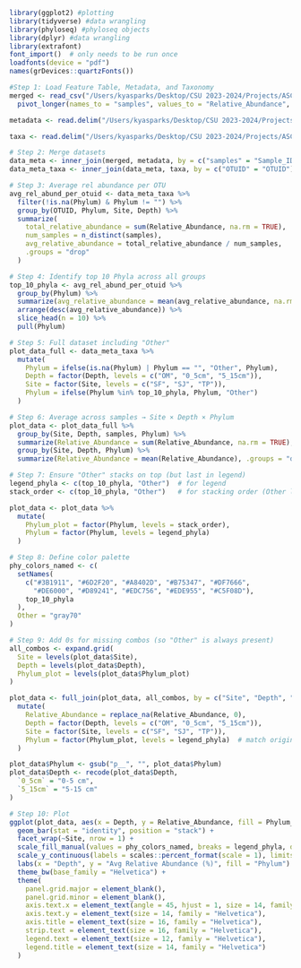 ```r
library(ggplot2) #plotting
library(tidyverse) #data wrangling
library(phyloseq) #phyloseq objects
library(dplyr) #data wrangling
library(extrafont)
font_import()  # only needs to be run once
loadfonts(device = "pdf")
names(grDevices::quartzFonts())
```




```r
#Step 1: Load Feature Table, Metadata, and Taxonomy
merged <- read_csv("/Users/kyasparks/Desktop/CSU 2023-2024/Projects/ASCC/ASCC_July2024_USETHIS_ks/16S/16S_metadata/ASCC_16S_feature_table_rem_RELABUND.csv") %>% 
  pivot_longer(names_to = "samples", values_to = "Relative_Abundance", 2:304)

metadata <- read.delim("/Users/kyasparks/Desktop/CSU 2023-2024/Projects/ASCC/ASCC_July2024_USETHIS_ks/16S/16S_metadata/ASCC_16S_metadata_rem.txt") 

taxa <- read.delim("/Users/kyasparks/Desktop/CSU 2023-2024/Projects/ASCC/ASCC_July2024_USETHIS_ks/16S/16S_taxonomy/filtered/ASCC_16S_taxonomy_forprocessing_copy.txt")

# Step 2: Merge datasets
data_meta <- inner_join(merged, metadata, by = c("samples" = "Sample_ID"))
data_meta_taxa <- inner_join(data_meta, taxa, by = c("OTUID" = "OTUID"))

# Step 3: Average rel abundance per OTU
avg_rel_abund_per_otuid <- data_meta_taxa %>%
  filter(!is.na(Phylum) & Phylum != "") %>%
  group_by(OTUID, Phylum, Site, Depth) %>%
  summarize(
    total_relative_abundance = sum(Relative_Abundance, na.rm = TRUE),
    num_samples = n_distinct(samples),
    avg_relative_abundance = total_relative_abundance / num_samples,
    .groups = "drop"
  )

# Step 4: Identify top 10 Phyla across all groups
top_10_phyla <- avg_rel_abund_per_otuid %>%
  group_by(Phylum) %>%
  summarize(avg_relative_abundance = mean(avg_relative_abundance, na.rm = TRUE), .groups = "drop") %>%
  arrange(desc(avg_relative_abundance)) %>%
  slice_head(n = 10) %>%
  pull(Phylum)

# Step 5: Full dataset including "Other"
plot_data_full <- data_meta_taxa %>%
  mutate(
    Phylum = ifelse(is.na(Phylum) | Phylum == "", "Other", Phylum),
    Depth = factor(Depth, levels = c("OM", "0_5cm", "5_15cm")),
    Site = factor(Site, levels = c("SF", "SJ", "TP")),
    Phylum = ifelse(Phylum %in% top_10_phyla, Phylum, "Other")
  )

# Step 6: Average across samples → Site × Depth × Phylum
plot_data <- plot_data_full %>%
  group_by(Site, Depth, samples, Phylum) %>%
  summarize(Relative_Abundance = sum(Relative_Abundance, na.rm = TRUE), .groups = "drop") %>%
  group_by(Site, Depth, Phylum) %>%
  summarize(Relative_Abundance = mean(Relative_Abundance), .groups = "drop")

# Step 7: Ensure "Other" stacks on top (but last in legend)
legend_phyla <- c(top_10_phyla, "Other")  # for legend
stack_order <- c(top_10_phyla, "Other")   # for stacking order (Other last)

plot_data <- plot_data %>%
  mutate(
    Phylum_plot = factor(Phylum, levels = stack_order),
    Phylum = factor(Phylum, levels = legend_phyla)
  )

# Step 8: Define color palette
phy_colors_named <- c(
  setNames(
    c("#3B1911", "#6D2F20", "#A8402D", "#B75347", "#DF7666",
      "#DE6000", "#D89241", "#EDC756", "#EDE955", "#C5F08D"),
    top_10_phyla
  ),
  Other = "gray70"
)

# Step 9: Add 0s for missing combos (so "Other" is always present)
all_combos <- expand.grid(
  Site = levels(plot_data$Site),
  Depth = levels(plot_data$Depth),
  Phylum_plot = levels(plot_data$Phylum_plot)
)

plot_data <- full_join(plot_data, all_combos, by = c("Site", "Depth", "Phylum_plot")) %>%
  mutate(
    Relative_Abundance = replace_na(Relative_Abundance, 0),
    Depth = factor(Depth, levels = c("OM", "0_5cm", "5_15cm")),
    Site = factor(Site, levels = c("SF", "SJ", "TP")),
    Phylum = factor(Phylum_plot, levels = legend_phyla)  # match original legend
  )

plot_data$Phylum <- gsub("p__", "", plot_data$Phylum)
plot_data$Depth <- recode(plot_data$Depth,
  `0_5cm` = "0-5 cm",
  `5_15cm` = "5-15 cm"
)

# Step 10: Plot
ggplot(plot_data, aes(x = Depth, y = Relative_Abundance, fill = Phylum_plot)) +
  geom_bar(stat = "identity", position = "stack") +
  facet_wrap(~Site, nrow = 1) +
  scale_fill_manual(values = phy_colors_named, breaks = legend_phyla, drop = FALSE) +
  scale_y_continuous(labels = scales::percent_format(scale = 1), limits = c(0, 100)) +
  labs(x = "Depth", y = "Avg Relative Abundance (%)", fill = "Phylum") +
  theme_bw(base_family = "Helvetica") +
  theme(
    panel.grid.major = element_blank(),
    panel.grid.minor = element_blank(),
    axis.text.x = element_text(angle = 45, hjust = 1, size = 14, family = "Helvetica"),
    axis.text.y = element_text(size = 14, family = "Helvetica"),
    axis.title = element_text(size = 16, family = "Helvetica"),
    strip.text = element_text(size = 16, family = "Helvetica"),
    legend.text = element_text(size = 12, family = "Helvetica"),
    legend.title = element_text(size = 14, family = "Helvetica")
  )
```




